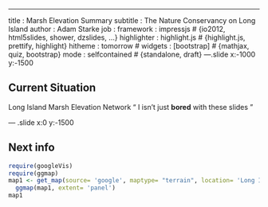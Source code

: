 ---
title       : Marsh Elevation Summary
subtitle    : The Nature Conservancy on Long Island
author      : Adam Starke 
job         : 
framework   : impressjs        # {io2012, html5slides, shower, dzslides, ...}
highlighter : highlight.js  # {highlight.js, prettify, highlight}
hitheme     : tomorrow      # 
widgets     : [bootstrap]            # {mathjax, quiz, bootstrap}
mode        : selfcontained # {standalone, draft}
---.slide x:-1000 y:-1500

## Current Situation

Long Island Marsh Elevation Network
<q> I isn't just **bored** with these slides </q>

--- .slide x:0 y:-1500

## Next info 

```r
require(googleVis)
require(ggmap)
map1 <- get_map(source= 'google', maptype= "terrain", location= 'Long Island', zoom= 9)
  ggmap(map1, extent= 'panel')
map1
```


